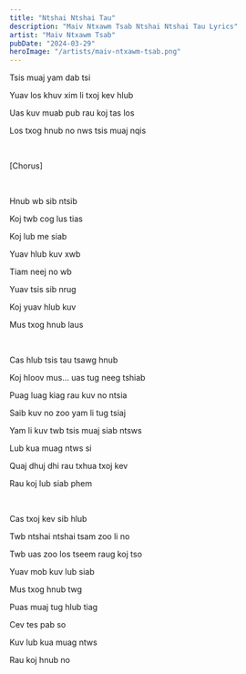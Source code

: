 ```yaml
---
title: "Ntshai Ntshai Tau"
description: "Maiv Ntxawm Tsab Ntshai Ntshai Tau Lyrics"
artist: "Maiv Ntxawm Tsab"
pubDate: "2024-03-29"
heroImage: "/artists/maiv-ntxawm-tsab.png"
---
```


Tsis muaj yam dab tsi

Yuav los khuv xim li txoj kev hlub

Uas kuv muab pub rau koj tas los

Los txog hnub no nws tsis muaj nqis

<br />

[Chorus]

<br />

Hnub wb sib ntsib

Koj twb cog lus tias

Koj lub me siab

Yuav hlub kuv xwb

Tiam neej no wb

Yuav tsis sib nrug

Koj yuav hlub kuv

Mus txog hnub laus

<br />

Cas hlub tsis tau tsawg hnub

Koj hloov mus… uas tug neeg tshiab

Puag luag kiag rau kuv no ntsia

Saib kuv no zoo yam li tug tsiaj

Yam li kuv twb tsis muaj siab ntsws

Lub kua muag ntws si

Quaj dhuj dhi rau txhua txoj kev

Rau koj lub siab phem

<br />

Cas txoj kev sib hlub

Twb ntshai ntshai tsam zoo li no

Twb uas zoo los tseem raug koj tso

Yuav mob kuv lub siab

Mus txog hnub twg

Puas muaj tug hlub tiag

Cev tes pab so

Kuv lub kua muag ntws

Rau koj hnub no
